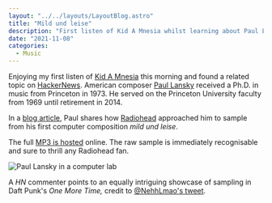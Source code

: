 ```yaml
---
layout: "../../layouts/LayoutBlog.astro"
title: "Mild und leise"
description: "First listen of Kid A Mnesia whilst learning about Paul Lansky."
date: "2021-11-08"
categories: 
  - Music
---
```


Enjoying my first listen of [Kid A Mnesia](https://en.wikipedia.org/wiki/Kid_A_Mnesia) this morning and found a related topic on [HackerNews](https://news.ycombinator.com/item?id=29127601). American composer [Paul Lansky](https://en.wikipedia.org/wiki/Paul_Lansky) received a Ph.D. in music from Princeton in 1973. He served on the Princeton University faculty from 1969 until retirement in 2014.

In a [blog article](http://paul.mycpanel.princeton.edu/radiohead.ml.html), Paul shares how [Radiohead](https://en.wikipedia.org/wiki/Radiohead) approached him to sample from his first computer composition _mild und leise_.

The full [MP3 is hosted](http://paul.mycpanel.princeton.edu/mild_und_leise.mp3) online. The raw sample is immediately recognisable and sure to thrill any Radiohead fan.

![Paul Lansky in a computer lab](https://storage.googleapis.com/dazdotdev-website/blog/20211108-image-01.png)

A _HN_ commenter points to an equally intriguing showcase of sampling in Daft Punk's _One More Time,_ credit to [@NehhLmao's tweet](https://twitter.com/nehhlmao/status/1363925150958317568).

